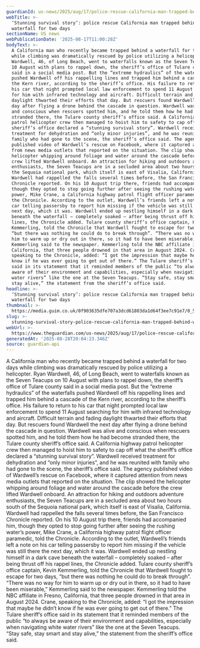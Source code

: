 ```yaml
---
guardianId: us-news/2025/aug/17/police-rescue-california-man-trapped-behind-waterfall
webTitle: >-
  ‘Stunning survival story’: police rescue California man trapped behind
  waterfall for two days
sectionName: US news
webPublicationDate: '2025-08-17T11:00:28Z'
bodyText: >-
  A California man who recently became trapped behind a waterfall for two days
  while climbing was dramatically rescued by police utilizing a helicopter. Ryan
  Wardwell, 46, of Long Beach, went to waterfalls known as the Seven Teacups on
  10 August with plans to rappel down, the sheriff’s office of Tulare county
  said in a social media post. But the “extreme hydraulics” of the waterfalls
  pushed Wardwell off his rappelling lines and trapped him behind a cascade of
  the Kern river, according to the sheriff’s office. His failure to return to
  his car that night prompted local law enforcement to spend 11 August searching
  for him with infrared technology and aircraft. Difficult terrain and fading
  daylight thwarted their efforts that day. But rescuers found Wardwell the next
  day after flying a drone behind the cascade in question. Wardwell was alive
  and conscious when rescuers spotted him, and he told them how he had become
  stranded there, the Tulare county sheriff’s office said. A California highway
  patrol helicopter crew then managed to hoist him to safety to cap off what the
  sheriff’s office declared a “stunning survival story”. Wardwell received
  treatment for dehydration and “only minor injuries”, and he was reunited with
  family who had gone to the scene, the sheriff’s office said. The agency
  published video of Wardwell’s rescue on Facebook, where it captured attention
  from news media outlets that reported on the situation. The clip showed the
  helicopter whipping around foliage and water around the cascade before the
  crew lifted Wardwell onboard. An attraction for hiking and outdoors adventure
  enthusiasts, the Seven Teacups are in a secluded area about two hours south of
  the Sequoia national park, which itself is east of Visalia, California.
  Wardwell had rappelled the falls several times before, the San Francisco
  Chronicle reported. On his 10 August trip there, friends had accompanied him,
  though they opted to stop going further after seeing the rushing water’s
  power, Mike Crane, a California highway patrol flight officer paramedic, told
  the Chronicle. According to the outlet, Wardwell’s friends left a note on his
  car telling passersby to report him missing if the vehicle was still there the
  next day, which it was. Wardwell ended up nestling himself in a dark cave
  beneath the waterfall – completely soaked – after being thrust off his rappel
  lines, the Chronicle added. Tulare county sheriff’s office captain, Kevin
  Kemmerling, told the Chronicle that Wardwell fought to escape for two days,
  “but there was nothing he could do to break through”. “There was no way for
  him to warm up or dry out in there, so it had to have been miserable,”
  Kemmerling said to the newspaper. Kemmerling told the NBC affiliate in Fresno,
  California, that three people drowned in that area in August 2024. Crane,
  speaking to the Chronicle, added: “I got the impression that maybe he didn’t
  know if he was ever going to get out of there.” The Tulare sheriff’s office
  said in its statement that it reminded members of the public “to always be
  aware of their environment and capabilities, especially when navigating white
  water rivers” like the one at the Seven Teacups. “Stay safe, stay smart and
  stay alive,” the statement from the sheriff’s office said.
headline: >-
  ‘Stunning survival story’: police rescue California man trapped behind
  waterfall for two days
thumbnail: >-
  https://media.guim.co.uk/0f903635dfe707a3dcd61803da1d64f3ee7c91e7/0_53_1104_883/500.jpg
slug: >-
  stunning-survival-story-police-rescue-california-man-trapped-behind-waterfall-for-two-days
webUrl: >-
  https://www.theguardian.com/us-news/2025/aug/17/police-rescue-california-man-trapped-behind-waterfall
generatedAt: '2025-08-28T20:04:23.346Z'
source: guardian-api
---
```

A California man who recently became trapped behind a waterfall for two days while climbing was dramatically rescued by police utilizing a helicopter. Ryan Wardwell, 46, of Long Beach, went to waterfalls known as the Seven Teacups on 10 August with plans to rappel down, the sheriff’s office of Tulare county said in a social media post. But the “extreme hydraulics” of the waterfalls pushed Wardwell off his rappelling lines and trapped him behind a cascade of the Kern river, according to the sheriff’s office. His failure to return to his car that night prompted local law enforcement to spend 11 August searching for him with infrared technology and aircraft. Difficult terrain and fading daylight thwarted their efforts that day. But rescuers found Wardwell the next day after flying a drone behind the cascade in question. Wardwell was alive and conscious when rescuers spotted him, and he told them how he had become stranded there, the Tulare county sheriff’s office said. A California highway patrol helicopter crew then managed to hoist him to safety to cap off what the sheriff’s office declared a “stunning survival story”. Wardwell received treatment for dehydration and “only minor injuries”, and he was reunited with family who had gone to the scene, the sheriff’s office said. The agency published video of Wardwell’s rescue on Facebook, where it captured attention from news media outlets that reported on the situation. The clip showed the helicopter whipping around foliage and water around the cascade before the crew lifted Wardwell onboard. An attraction for hiking and outdoors adventure enthusiasts, the Seven Teacups are in a secluded area about two hours south of the Sequoia national park, which itself is east of Visalia, California. Wardwell had rappelled the falls several times before, the San Francisco Chronicle reported. On his 10 August trip there, friends had accompanied him, though they opted to stop going further after seeing the rushing water’s power, Mike Crane, a California highway patrol flight officer paramedic, told the Chronicle. According to the outlet, Wardwell’s friends left a note on his car telling passersby to report him missing if the vehicle was still there the next day, which it was. Wardwell ended up nestling himself in a dark cave beneath the waterfall – completely soaked – after being thrust off his rappel lines, the Chronicle added. Tulare county sheriff’s office captain, Kevin Kemmerling, told the Chronicle that Wardwell fought to escape for two days, “but there was nothing he could do to break through”. “There was no way for him to warm up or dry out in there, so it had to have been miserable,” Kemmerling said to the newspaper. Kemmerling told the NBC affiliate in Fresno, California, that three people drowned in that area in August 2024. Crane, speaking to the Chronicle, added: “I got the impression that maybe he didn’t know if he was ever going to get out of there.” The Tulare sheriff’s office said in its statement that it reminded members of the public “to always be aware of their environment and capabilities, especially when navigating white water rivers” like the one at the Seven Teacups. “Stay safe, stay smart and stay alive,” the statement from the sheriff’s office said.
